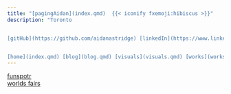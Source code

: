 ```yaml
---
title: "[pagingAidan](index.qmd)  {{< iconify fxemoji:hibiscus >}}"
description: "Toronto


[gitHub](https://github.com/aidanastridge) [linkedIn](https://www.linkedin.com/in/aidanastridge/) [x](https://x.com/aidanastridge) [email](mailto:astridgeaidan@gmail.com)   


[home](index.qmd) [blog](blog.qmd) [visuals](visuals.qmd) [works](works.qmd)"
---
```


[funspotr](https://github.com/aidanastridge/tidytuesday-funspotr/blob/main/Rplot.png)  
[worlds fairs](https://github.com/aidanastridge/worlds-fairs/blob/main/plot.jpg) 


